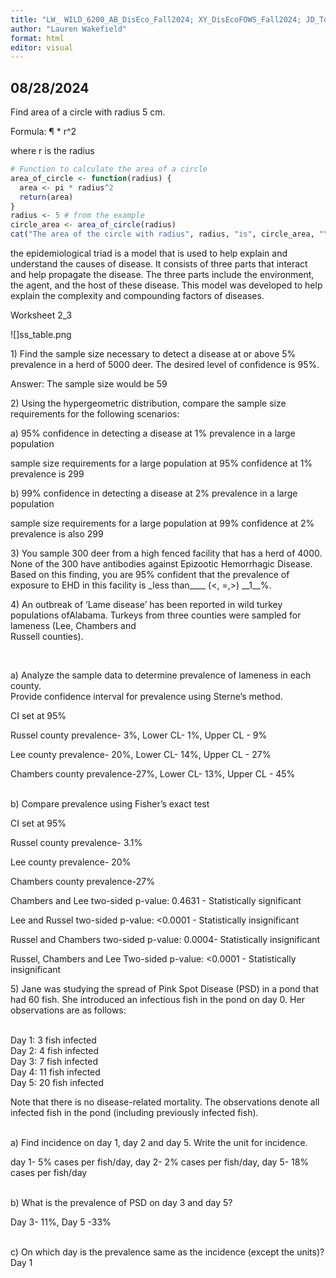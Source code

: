 ---
title: "LW_ WILD_6200_AB_DisEco_Fall2024; XY_DisEcoFOWS_Fall2024; JD_Tools_Fall2024"
author: "Lauren Wakefield"
format: html
editor: visual
---

## 08/28/2024

Find area of a circle with radius 5 cm.

Formula: ¶ \* r\^2

where r is the radius

```{r}
# Function to calculate the area of a circle
area_of_circle <- function(radius) {
  area <- pi * radius^2
  return(area)
}
radius <- 5 # from the example
circle_area <- area_of_circle(radius)
cat("The area of the circle with radius", radius, "is", circle_area, "\n")
```



the epidemiological triad is a model that is used to help explain and understand the causes of disease. It consists of three parts that interact and help propagate the disease. The three parts include the environment, the agent, and the host of these disease. This model was developed to help explain the complexity and compounding factors of diseases.

Worksheet 2_3

![]ss_table.png

1\) Find the sample size necessary to detect a disease at or above 5% prevalence in a herd of 5000 deer. The desired level of confidence is 95%.

Answer: The sample size would be 59

2\) Using the hypergeometric distribution, compare the sample size requirements for the following scenarios:

a\) 95% confidence in detecting a disease at 1% prevalence in a large population

sample size requirements for a large population at 95% confidence at 1% prevalence is 299

b\) 99% confidence in detecting a disease at 2% prevalence in a large population

sample size requirements for a large population at 99% confidence at 2% prevalence is also 299

3\) You sample 300 deer from a high fenced facility that has a herd of 4000. None of the 300 have antibodies against Epizootic Hemorrhagic Disease. Based on this finding, you are 95% confident that the prevalence of exposure to EHD in this facility is \_less than\_\_\_\_ (\<, =,\>) \_\_1\_\_%.

4\) An outbreak of ‘Lame disease’ has been reported in wild turkey populations ofAlabama. Turkeys from three counties were sampled for lameness (Lee, Chambers and\
Russell counties).

```{}
```

\
a) Analyze the sample data to determine prevalence of lameness in each county.\
Provide confidence interval for prevalence using Sterne’s method.

CI set at 95%

Russel county prevalence- 3%, Lower CL- 1%, Upper CL - 9%

Lee county prevalence- 20%, Lower CL- 14%, Upper CL - 27%

Chambers county prevalence-27%, Lower CL- 13%, Upper CL - 45%

\
b) Compare prevalence using Fisher’s exact test

CI set at 95%

Russel county prevalence- 3.1%

Lee county prevalence- 20%

Chambers county prevalence-27%

Chambers and Lee two-sided p-value: 0.4631 - Statistically significant

Lee and Russel two-sided p-value: \<0.0001 - Statistically insignificant

Russel and Chambers two-sided p-value: 0.0004- Statistically insignificant

Russel, Chambers and Lee Two-sided p-value: \<0.0001 - Statistically insignificant

5\) Jane was studying the spread of Pink Spot Disease (PSD) in a pond that had 60 fish. She introduced an infectious fish in the pond on day 0. Her observations are as follows:

\
Day 1: 3 fish infected\
Day 2: 4 fish infected\
Day 3: 7 fish infected\
Day 4: 11 fish infected\
Day 5: 20 fish infected

Note that there is no disease-related mortality. The observations denote all infected fish in the pond (including previously infected fish).

\
a) Find incidence on day 1, day 2 and day 5. Write the unit for incidence.

day 1- 5% cases per fish/day, day 2- 2% cases per fish/day, day 5- 18% cases per fish/day

\
b) What is the prevalence of PSD on day 3 and day 5?

Day 3- 11%, Day 5 -33%

\
c) On which day is the prevalence same as the incidence (except the units)?\
Day 1
